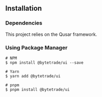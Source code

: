 
## Installation

### Dependencies

This project relies on the Qusar framework.

### Using Package Manager

```shell
# NPM
$ npm install @bytetrade/ui --save

# Yarn
$ yarn add @bytetrade/ui

# pnpm
$ pnpm install @bytetrade/ui
```
